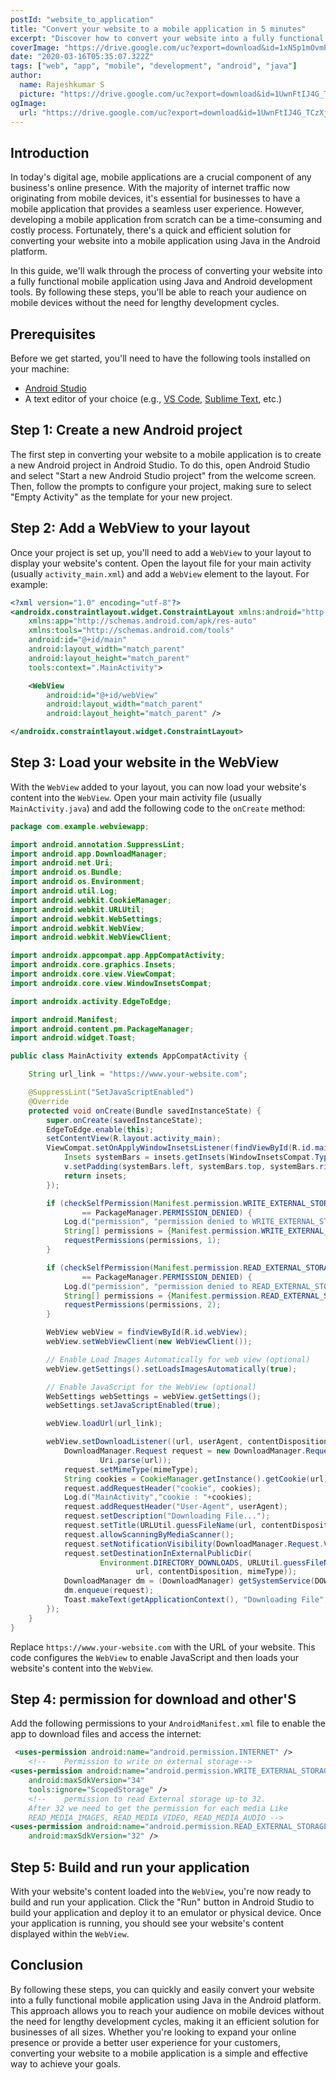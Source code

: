 ```yaml
---
postId: "website_to_application"
title: "Convert your website to a mobile application in 5 minutes"
excerpt: "Discover how to convert your website into a fully functional mobile application using Java in the Android platform, all within just 5 minutes. This guide provides a step-by-step tutorial on leveraging Java and Android development tools to seamlessly transform your website into a native Android app. Say goodbye to lengthy development cycles and hello to a quick and efficient solution for reaching your audience on mobile devices."
coverImage: "https://drive.google.com/uc?export=download&id=1xN5p1mOvmP157k9KUQw1XlOqCi2yQ23o"
date: "2020-03-16T05:35:07.322Z"
tags: ["web", "app", "mobile", "development", "android", "java"]
author:
  name: Rajeshkumar S
  picture: "https://drive.google.com/uc?export=download&id=1UwnFtIJ4G_TCzXjA_vMW6xQx2ENEc7dM"
ogImage:
  url: "https://drive.google.com/uc?export=download&id=1UwnFtIJ4G_TCzXjA_vMW6xQx2ENEc7dM"
---
```


## Introduction

In today's digital age, mobile applications are a crucial component of any business's online presence. With the majority of internet traffic now originating from mobile devices, it's essential for businesses to have a mobile application that provides a seamless user experience. However, developing a mobile application from scratch can be a time-consuming and costly process. Fortunately, there's a quick and efficient solution for converting your website into a mobile application using Java in the Android platform.

In this guide, we'll walk through the process of converting your website into a fully functional mobile application using Java and Android development tools. By following these steps, you'll be able to reach your audience on mobile devices without the need for lengthy development cycles.

## Prerequisites

Before we get started, you'll need to have the following tools installed on your machine:

- [Android Studio](https://developer.android.com/studio)
- A text editor of your choice (e.g., [VS Code](https://code.visualstudio.com/), [Sublime Text](https://www.sublimetext.com/), etc.)

## Step 1: Create a new Android project

The first step in converting your website to a mobile application is to create a new Android project in Android Studio. To do this, open Android Studio and select "Start a new Android Studio project" from the welcome screen. Then, follow the prompts to configure your project, making sure to select "Empty Activity" as the template for your new project.

## Step 2: Add a WebView to your layout

Once your project is set up, you'll need to add a `WebView` to your layout to display your website's content. Open the layout file for your main activity (usually `activity_main.xml`) and add a `WebView` element to the layout. For example:

```xml title="activity_main.xml"
<?xml version="1.0" encoding="utf-8"?>
<androidx.constraintlayout.widget.ConstraintLayout xmlns:android="http://schemas.android.com/apk/res/android"
    xmlns:app="http://schemas.android.com/apk/res-auto"
    xmlns:tools="http://schemas.android.com/tools"
    android:id="@+id/main"
    android:layout_width="match_parent"
    android:layout_height="match_parent"
    tools:context=".MainActivity">

    <WebView
        android:id="@+id/webView"
        android:layout_width="match_parent"
        android:layout_height="match_parent" />

</androidx.constraintlayout.widget.ConstraintLayout>
```

## Step 3: Load your website in the WebView

With the `WebView` added to your layout, you can now load your website's content into the `WebView`. Open your main activity file (usually `MainActivity.java`) and add the following code to the `onCreate` method:

```java title="MainActivity.java"
package com.example.webviewapp;

import android.annotation.SuppressLint;
import android.app.DownloadManager;
import android.net.Uri;
import android.os.Bundle;
import android.os.Environment;
import android.util.Log;
import android.webkit.CookieManager;
import android.webkit.URLUtil;
import android.webkit.WebSettings;
import android.webkit.WebView;
import android.webkit.WebViewClient;

import androidx.appcompat.app.AppCompatActivity;
import androidx.core.graphics.Insets;
import androidx.core.view.ViewCompat;
import androidx.core.view.WindowInsetsCompat;

import androidx.activity.EdgeToEdge;

import android.Manifest;
import android.content.pm.PackageManager;
import android.widget.Toast;

public class MainActivity extends AppCompatActivity {

    String url_link = "https://www.your-website.com";

    @SuppressLint("SetJavaScriptEnabled")
    @Override
    protected void onCreate(Bundle savedInstanceState) {
        super.onCreate(savedInstanceState);
        EdgeToEdge.enable(this);
        setContentView(R.layout.activity_main);
        ViewCompat.setOnApplyWindowInsetsListener(findViewById(R.id.main), (v, insets) -> {
            Insets systemBars = insets.getInsets(WindowInsetsCompat.Type.systemBars());
            v.setPadding(systemBars.left, systemBars.top, systemBars.right, systemBars.bottom);
            return insets;
        });

        if (checkSelfPermission(Manifest.permission.WRITE_EXTERNAL_STORAGE)
                == PackageManager.PERMISSION_DENIED) {
            Log.d("permission", "permission denied to WRITE_EXTERNAL_STORAGE - requesting it");
            String[] permissions = {Manifest.permission.WRITE_EXTERNAL_STORAGE};
            requestPermissions(permissions, 1);
        }

        if (checkSelfPermission(Manifest.permission.READ_EXTERNAL_STORAGE)
                == PackageManager.PERMISSION_DENIED) {
            Log.d("permission", "permission denied to READ_EXTERNAL_STORAGE - requesting it");
            String[] permissions = {Manifest.permission.READ_EXTERNAL_STORAGE};
            requestPermissions(permissions, 2);
        }

        WebView webView = findViewById(R.id.webView);
        webView.setWebViewClient(new WebViewClient());

        // Enable Load Images Automatically for web view (optional)
        webView.getSettings().setLoadsImagesAutomatically(true);

        // Enable JavaScript for the WebView (optional)
        WebSettings webSettings = webView.getSettings();
        webSettings.setJavaScriptEnabled(true);

        webView.loadUrl(url_link);

        webView.setDownloadListener((url, userAgent, contentDisposition, mimeType, contentLength) -> {
            DownloadManager.Request request = new DownloadManager.Request(
                    Uri.parse(url));
            request.setMimeType(mimeType);
            String cookies = CookieManager.getInstance().getCookie(url);
            request.addRequestHeader("cookie", cookies);
            Log.d("MainActivity","cookie : "+cookies);
            request.addRequestHeader("User-Agent", userAgent);
            request.setDescription("Downloading File...");
            request.setTitle(URLUtil.guessFileName(url, contentDisposition, mimeType));
            request.allowScanningByMediaScanner();
            request.setNotificationVisibility(DownloadManager.Request.VISIBILITY_VISIBLE_NOTIFY_COMPLETED);
            request.setDestinationInExternalPublicDir(
                    Environment.DIRECTORY_DOWNLOADS, URLUtil.guessFileName(
                            url, contentDisposition, mimeType));
            DownloadManager dm = (DownloadManager) getSystemService(DOWNLOAD_SERVICE);
            dm.enqueue(request);
            Toast.makeText(getApplicationContext(), "Downloading File", Toast.LENGTH_LONG).show();
        });
    }
}
```

Replace `https://www.your-website.com` with the URL of your website. This code configures the `WebView` to enable JavaScript and then loads your website's content into the `WebView`.

## Step 4: permission for download and other'S

Add the following permissions to your `AndroidManifest.xml` file to enable the app to download files and access the internet:

```xml title="AndroidManifest.xml"
 <uses-permission android:name="android.permission.INTERNET" />
    <!--    Permission to write on external storage-->
<uses-permission android:name="android.permission.WRITE_EXTERNAL_STORAGE"
    android:maxSdkVersion="34"
    tools:ignore="ScopedStorage" />
    <!--    permission to read External storage up-to 32.
    After 32 we need to get the permission for each media Like
    READ_MEDIA_IMAGES, READ_MEDIA_VIDEO, READ_MEDIA_AUDIO -->
<uses-permission android:name="android.permission.READ_EXTERNAL_STORAGE"
    android:maxSdkVersion="32" />
```

## Step 5: Build and run your application

With your website's content loaded into the `WebView`, you're now ready to build and run your application. Click the "Run" button in Android Studio to build your application and deploy it to an emulator or physical device. Once your application is running, you should see your website's content displayed within the `WebView`.

## Conclusion

By following these steps, you can quickly and easily convert your website into a fully functional mobile application using Java in the Android platform. This approach allows you to reach your audience on mobile devices without the need for lengthy development cycles, making it an efficient solution for businesses of all sizes. Whether you're looking to expand your online presence or provide a better user experience for your customers, converting your website to a mobile application is a simple and effective way to achieve your goals.
